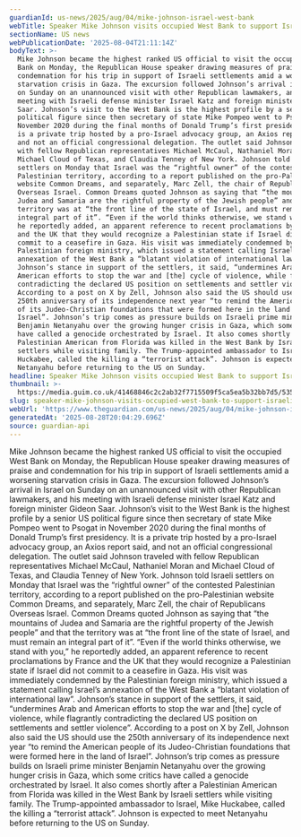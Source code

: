 ```yaml
---
guardianId: us-news/2025/aug/04/mike-johnson-israel-west-bank
webTitle: Speaker Mike Johnson visits occupied West Bank to support Israeli settlers
sectionName: US news
webPublicationDate: '2025-08-04T21:11:14Z'
bodyText: >-
  Mike Johnson became the highest ranked US official to visit the occupied West
  Bank on Monday, the Republican House speaker drawing measures of praise and
  condemnation for his trip in support of Israeli settlements amid a worsening
  starvation crisis in Gaza. The excursion followed Johnson’s arrival in Israel
  on Sunday on an unannounced visit with other Republican lawmakers, and his
  meeting with Israeli defense minister Israel Katz and foreign minister Gideon
  Saar. Johnson’s visit to the West Bank is the highest profile by a senior US
  political figure since then secretary of state Mike Pompeo went to Psogat in
  November 2020 during the final months of Donald Trump’s first presidency. It
  is a private trip hosted by a pro-Israel advocacy group, an Axios report said,
  and not an official congressional delegation. The outlet said Johnson traveled
  with fellow Republican representatives Michael McCaul, Nathaniel Moran and
  Michael Cloud of Texas, and Claudia Tenney of New York. Johnson told Israeli
  settlers on Monday that Israel was the “rightful owner” of the contested
  Palestinian territory, according to a report published on the pro-Palestinian
  website Common Dreams, and separately, Marc Zell, the chair of Republicans
  Overseas Israel. Common Dreams quoted Johnson as saying that “the mountains of
  Judea and Samaria are the rightful property of the Jewish people” and that the
  territory was at “the front line of the state of Israel, and must remain an
  integral part of it”. “Even if the world thinks otherwise, we stand with you,”
  he reportedly added, an apparent reference to recent proclamations by France
  and the UK that they would recognize a Palestinian state if Israel did not
  commit to a ceasefire in Gaza. His visit was immediately condemned by the
  Palestinian foreign ministry, which issued a statement calling Israel’s
  annexation of the West Bank a “blatant violation of international law”.
  Johnson’s stance in support of the settlers, it said, “undermines Arab and
  American efforts to stop the war and [the] cycle of violence, while flagrantly
  contradicting the declared US position on settlements and settler violence”.
  According to a post on X by Zell, Johnson also said the US should use the
  250th anniversary of its independence next year “to remind the American people
  of its Judeo-Christian foundations that were formed here in the land of
  Israel”. Johnson’s trip comes as pressure builds on Israeli prime minister
  Benjamin Netanyahu over the growing hunger crisis in Gaza, which some critics
  have called a genocide orchestrated by Israel. It also comes shortly after a
  Palestinian American from Florida was killed in the West Bank by Israeli
  settlers while visiting family. The Trump-appointed ambassador to Israel, Mike
  Huckabee, called the killing a “terrorist attack”. Johnson is expected to meet
  Netanyahu before returning to the US on Sunday.
headline: Speaker Mike Johnson visits occupied West Bank to support Israeli settlers
thumbnail: >-
  https://media.guim.co.uk/41468846c2c2ab32f7715509f5ca5ea5b32bb7d5/535_0_6880_5504/500.jpg
slug: speaker-mike-johnson-visits-occupied-west-bank-to-support-israeli-settlers
webUrl: 'https://www.theguardian.com/us-news/2025/aug/04/mike-johnson-israel-west-bank'
generatedAt: '2025-08-28T20:04:29.696Z'
source: guardian-api
---
```

Mike Johnson became the highest ranked US official to visit the occupied West Bank on Monday, the Republican House speaker drawing measures of praise and condemnation for his trip in support of Israeli settlements amid a worsening starvation crisis in Gaza. The excursion followed Johnson’s arrival in Israel on Sunday on an unannounced visit with other Republican lawmakers, and his meeting with Israeli defense minister Israel Katz and foreign minister Gideon Saar. Johnson’s visit to the West Bank is the highest profile by a senior US political figure since then secretary of state Mike Pompeo went to Psogat in November 2020 during the final months of Donald Trump’s first presidency. It is a private trip hosted by a pro-Israel advocacy group, an Axios report said, and not an official congressional delegation. The outlet said Johnson traveled with fellow Republican representatives Michael McCaul, Nathaniel Moran and Michael Cloud of Texas, and Claudia Tenney of New York. Johnson told Israeli settlers on Monday that Israel was the “rightful owner” of the contested Palestinian territory, according to a report published on the pro-Palestinian website Common Dreams, and separately, Marc Zell, the chair of Republicans Overseas Israel. Common Dreams quoted Johnson as saying that “the mountains of Judea and Samaria are the rightful property of the Jewish people” and that the territory was at “the front line of the state of Israel, and must remain an integral part of it”. “Even if the world thinks otherwise, we stand with you,” he reportedly added, an apparent reference to recent proclamations by France and the UK that they would recognize a Palestinian state if Israel did not commit to a ceasefire in Gaza. His visit was immediately condemned by the Palestinian foreign ministry, which issued a statement calling Israel’s annexation of the West Bank a “blatant violation of international law”. Johnson’s stance in support of the settlers, it said, “undermines Arab and American efforts to stop the war and [the] cycle of violence, while flagrantly contradicting the declared US position on settlements and settler violence”. According to a post on X by Zell, Johnson also said the US should use the 250th anniversary of its independence next year “to remind the American people of its Judeo-Christian foundations that were formed here in the land of Israel”. Johnson’s trip comes as pressure builds on Israeli prime minister Benjamin Netanyahu over the growing hunger crisis in Gaza, which some critics have called a genocide orchestrated by Israel. It also comes shortly after a Palestinian American from Florida was killed in the West Bank by Israeli settlers while visiting family. The Trump-appointed ambassador to Israel, Mike Huckabee, called the killing a “terrorist attack”. Johnson is expected to meet Netanyahu before returning to the US on Sunday.
